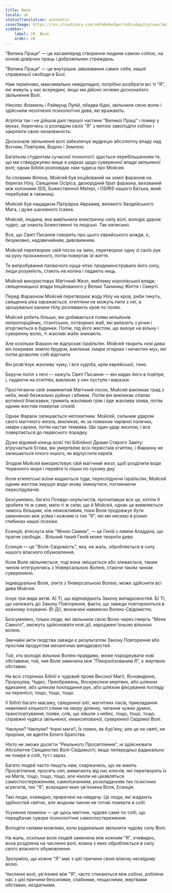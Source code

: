 ```yaml
---
title: Воля
locale: uk
statusTranslation: automatic
coverImage: https://res.cloudinary.com/xmfm6mhw3gwctndtcubgx2rptnae/image/upload/v1740468922/small_cover_tratado_de_psicologia_revolucionaria_a4c0dca4e0.webp
sidebar:
    label: 28. Воля
    order: 28
---
```

"Велика Праця" — це насамперед створення людини самою собою, на основі довірчих праць і добровільних страждань.

"Велика Праця" — це внутрішнє завоювання самих себе, нашої справжньої свободи в Бозі.

Нам терміново, максимально невідкладно, потрібно розібрати всі ті "Я", які живуть у нас всередині, якщо ми дійсно хочемо досконалого звільнення Волі.

Ніколас Фламель і Раймунд Лулій, обидва бідні, звільнили свою волю і здійснили незліченні психологічні дива, які вражають.

Агріппа так і не дійшов далі першої частини "Великої Праці" і помер у муках, борючись із розпадом своїх "Я" з метою заволодіти собою і закріпити свою незалежність.

Досконале звільнення волі забезпечує мудрецю абсолютну владу над Вогнем, Повітрям, Водою і Землею.

Багатьом студентам сучасної психології здасться перебільшенням те, що ми стверджуємо вище в рядках щодо суверенної влади звільненої волі; однак Біблія розповідає нам чудеса про Мойсея.

За словами Філона, Мойсей був ініційований на землі фараонів на берегах Нілу, Священик Осіріса, двоюрідний брат фараона, вихований між колонами ISIS, Божественної Матері, і OSIRIS нашого Батька, який перебуває в таємниці.

Мойсей був нащадком Патріарха Авраама, великого Халдейського Мага, і дуже шановного Ісаака.

Мойсей, людина, яка вивільнила електричну силу волі, володіє даром чудес; це знають Божественні та людські. Так написано.

Все, що Святі Писання говорять про цього єврейського вождя, є, безумовно, надзвичайним, дивовижним.

Мойсей перетворює свій посох на змію, перетворює одну зі своїх рук на руку прокаженого, потім повертає їй життя.

Те випробування палаючого куща чітко продемонструвало його силу, люди розуміють, стають на коліна і падають ниць.

Мойсей використовує Магічний Жезл, емблему королівської влади, священницької влади Ініційованого у Великі Таємниці Життя і Смерті.

Перед Фараоном Мойсей перетворює воду Нілу на кров, риби гинуть, священна ріка заражається, єгиптяни не можуть пити з неї, а зрошувальні канали Нілу розливають кров по полях.

Мойсей робить більше; він добивається появи мільйонів непропорційних, гігантських, потворних жаб, які вилазять з річки і вторгаються в будинки. Потім, під його жестом, що вказує на вільну і суверенну волю, ті жахливі жаби зникають.

Але оскільки Фараон не відпускає ізраїльтян. Мойсей творить нові дива: він покриває землю брудом, викликає хмари огидних і нечистих мух, які потім дозволяє собі відігнати.

Він розв'язує жахливу чуму, і вся худоба, крім єврейської, гине.

Беручи попіл з печі — кажуть Святі Писання — він кидає його в повітря, і, падаючи на єгиптян, викликає у них пустули і виразки.

Простягаючи свій знаменитий Магічний посох, Мойсей викликає град з неба, який безжально руйнує і вбиває. Потім він викликає спалах вогняної блискавки, гримить жахливий грім і йде жахлива злива, потім одним жестом повертає спокій.

Однак Фараон залишається непохитним. Мойсей, сильним ударом свого магічного жезла, викликає, як за помахом чарівної палички, хмари сарани, потім настає темрява. Ще один удар жезлом, і все повертається до первісного порядку.

Дуже відомий кінець всієї тієї Біблійної Драми Старого Завіту: втручається Єгова, він умертвляє всіх первістків єгиптян, і Фараону не залишається нічого іншого, як відпустити євреїв.

Згодом Мойсей використовує свій магічний жезл, щоб розділити води Червоного моря і перейти їх пішки по сухому дну.

Коли єгипетські воїни кидаються туди, переслідуючи ізраїльтян, Мойсей одним жестом змушує води знову зімкнутися, поглинаючи переслідувачів.

Безсумнівно, багато Псевдо-окультистів, прочитавши все це, хотіли б зробити те ж саме, мати ті ж сили, що й Мойсей, однак це виявляється чимось більшим, ніж неможливим, поки Воля продовжує бути замкненою між усіма і кожним із тих "Я", які ми несемо в різних глибинах нашої психіки.

Есенція, втиснута між "Мною Самим", — це Геній з лампи Аладдіна, що прагне свободи... Вільний такий Геній може творити дива.

Есенція — це "Воля-Свідомість", яка, на жаль, обробляється в силу нашого власного обумовлення.

Коли Воля звільняється, тоді вона змішується або зливається, таким чином інтегруючись з Універсальною Волею, стаючи таким чином суверенною.

Індивідуальна Воля, злита з Універсальною Волею, може здійснити всі дива Мойсея.

Існує три види актів: А) Ті, що відповідають Закону випадковостей. Б) Ті, що належать до Закону Повторення, факти, що завжди повторюються в кожному існуванні. В) Дії, визначені навмисно Волею-Свідомістю.

Безсумнівно, тільки люди, які звільнили свою Волю через смерть "Мене Самого", зможуть здійснювати нові дії, народжені їхньою вільною волею.

Звичайні акти людства завжди є результатом Закону Повторення або простим продуктом механічних випадковостей.

Той, хто володіє вільною Волею правдиво, може породжувати нові обставини; той, чия Воля замкнена між "Плюралізованим Я", є жертвою обставин.

На всіх сторінках Біблії є чудовий прояв Високої Магії, Ясновидіння, Пророцтва, Чудес, Преображень, Воскресіння мертвих, або шляхом вдихання, або шляхом покладання рук, або шляхом фіксування погляду на переніссі, тощо, тощо, тощо.

У Біблії багато масажу, священної олії, магнітних пасів, прикладання невеликої кількості слини на хвору ділянку, читання чужих думок, транспортування, появи, слів, що зійшли з небес, тощо, тощо, тощо, справжні чудеса звільненої, емансипованої, суверенної Свідомої Волі.

Чаклуни? Чаклуни? Чорні маги?, Їх повно, як бур'яну; але це не святі, не пророки, не адепти Білого Братства.

Ніхто не зможе досягти "Реального Просвітлення", ні здійснювати Абсолютне Священство Волі-Свідомості, якщо попередньо радикально не помре в собі, тут і зараз.

Багато людей часто пишуть нам, скаржачись, що не мають Просвітлення, просять сил, вимагають від нас ключів, які перетворять їх на Магів, тощо, тощо, тощо, але ніколи не цікавляться самоспостереженням, самопізнанням, розкладанням тих психічних агрегатів, тих "Я", всередині яких ув'язнена Воля, Есенція.

Такі люди, очевидно, приречені на невдачу. Це люди, які жадають здібностей святих, але жодним чином не готові померти в собі.

Усунення помилок — це щось магічне, чудове саме по собі, що передбачає суворе психологічне самоспостереження.

Володіти силами можливо, коли радикально звільнити чудову силу Волі.

На жаль, оскільки воля людей замкнена між кожним "Я", очевидно, вона розділена на численні волі, кожна з яких обробляється в силу свого власного обумовлення.

Зрозуміло, що кожне "Я" має з цієї причини свою власну несвідому волю.

Численні волі, ув'язнені між "Я", часто стикаються між собою, роблячи нас з цієї причини безсилими, слабкими, нещасними, жертвами обставин, нездатними.

